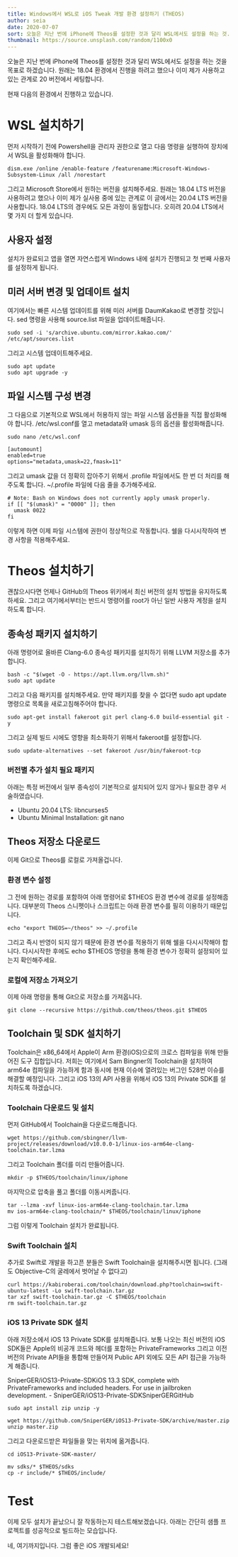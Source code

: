 ```yaml
---
title: Windows에서 WSL로 iOS Tweak 개발 환경 설정하기 (THEOS)
author: seia
date: 2020-07-07
sort: 오늘은 지난 번에 iPhone에 Theos를 설정한 것과 달리 WSL에서도 설정을 하는 것...
thumbnail: https://source.unsplash.com/random/1100x0
---
```


오늘은 지난 번에 iPhone에 Theos를 설정한 것과 달리 WSL에서도 설정을 하는 것을 목표로 하겠습니다. 원래는 18.04 환경에서 진행을 하려고 했으나 이미 제가 사용하고 있는 관계로 20 버전에서 세팅합니다.



현재 다음의 환경에서 진행하고 있습니다.



# WSL 설치하기

먼저 시작하기 전에 Powershell을 관리자 권한으로 열고 다음 명령을 실행하여 장치에서 WSL을 활성화해야 합니다.

```
dism.exe /online /enable-feature /featurename:Microsoft-Windows-Subsystem-Linux /all /norestart
```

그리고 Microsoft Store에서 원하는 버전을 설치해주세요. 원래는 18.04 LTS 버전을 사용하려고 했으나 이미 제가 실사용 중에 있는 관계로 이 글에서는 20.04 LTS 버전을 사용합니다. 18.04 LTS의 경우에도 모든 과정이 동일합니다. 오히려 20.04 LTS에서 몇 가지 더 할게 있습니다.



## 사용자 설정

설치가 완료되고 앱을 열면 자연스럽게 Windows 내에 설치가 진행되고 첫 번째 사용자를 설정하게 됩니다.



## 미러 서버 변경 및 업데이트 설치

여기에서는 빠른 시스템 업데이트를 위해 미러 서버를 DaumKakao로 변경할 것입니다. sed 명령을 사용해 source.list 파일을 업데이트해줍니다.

```
sudo sed -i 's/archive.ubuntu.com/mirror.kakao.com/' /etc/apt/sources.list
```

그리고 시스템 업데이트해주세요.

```
sudo apt update
sudo apt upgrade -y
```

## 파일 시스템 구성 변경

그 다음으로 기본적으로 WSL에서 허용하지 않는 파일 시스템 옵션들을 직접 활성화해야 합니다. /etc/wsl.conf를 열고 metadata와 umask 등의 옵션을 활성화해줍니다.

```
sudo nano /etc/wsl.conf
```

```
[automount]
enabled=true
options="metadata,umask=22,fmask=11"
```



그리고 umask 값을 더 정확히 잡아주기 위해서 .profile 파일에서도 한 번 더 처리를 해주도록 합니다. ~/.profile 파일에 다음 줄을 추가해주세요.

```
# Note: Bash on Windows does not currently apply umask properly.
if [[ "$(umask)" = "0000" ]]; then
  umask 0022
fi
```

이렇게 하면 이제 파일 시스템에 권한이 정상적으로 작동합니다. 쉘을 다시시작하여 변경 사항을 적용해주세요.

# Theos 설치하기

괜찮으시다면 언제나 GitHub의 Theos 위키에서 최신 버전의 설치 방법을 유지하도록 하세요. 그리고 여기에서부터는 반드시 명령어를 root가 아닌 일반 사용자 계정을 설치하도록 합니다.

## 종속성 패키지 설치하기

아래 명령어로 올바른 Clang-6.0 종속성 패키지를 설치하기 위해 LLVM 저장소를 추가합니다.

```
bash -c "$(wget -O - https://apt.llvm.org/llvm.sh)"
sudo apt update
```

그리고 다음 패키지를 설치해주세요. 만약 패키지를 찾을 수 없다면 sudo apt update 명령으로 목록을 새로고침해주어야 합니다.

```
sudo apt-get install fakeroot git perl clang-6.0 build-essential git -y
```

그리고 실제 빌드 시에도 영향을 최소화하기 위해서 fakeroot를 설정합니다.

```
sudo update-alternatives --set fakeroot /usr/bin/fakeroot-tcp
```

### 버전별 추가 설치 필요 패키지

아래는 특정 버전에서 일부 종속성이 기본적으로 설치되어 있지 않거나 필요한 경우 서술하였습니다.

- Ubuntu 20.04 LTS: libncurses5
- Ubuntu Minimal Installation: git nano


## Theos 저장소 다운로드

이제 Git으로 Theos를 로컬로 가져올겁니다.

### 환경 변수 설정

그 전에 원하는 경로를 포함하여 아래 명령어로 $THEOS 환경 변수에 경로를 설정해줍니다. 대부분의 Theos 스니펫이나 스크립트는 아래 환경 변수를 필히 이용하기 때문입니다.

```
echo "export THEOS=~/theos" >> ~/.profile
```

그리고 즉시 반영이 되지 않기 때문에 환경 변수를 적용하기 위해 쉘을 다시시작해야 합니다. 다시시작한 후에도 echo $THEOS 명령을 통해 환경 변수가 정확히 설정되어 있는지 확인해주세요.



### 로컬에 저장소 가져오기

이제 아래 명령을 통해 Git으로 저장소를 가져옵니다.

```
git clone --recursive https://github.com/theos/theos.git $THEOS
```



## Toolchain 및 SDK 설치하기

Toolchain은 x86_64에서 Apple이 Arm 환경(iOS)으로의 크로스 컴파일을 위해 만들어진 도구 집합입니다. 저희는 여기에서 Sam Bingner의 Toolchain을 설치하여 arm64e 컴파일을 가능하게 함과 동시에 현재 이슈에 열려있는 버그인 528번 이슈를 해결할 예정입니다. 그리고 iOS 13의 API 사용을 위해서 iOS 13의 Private SDK를 설치하도록 하겠습니다.

### Toolchain 다운로드 및 설치

먼저 GitHub에서 Toolchain을 다운로드해줍니다.

```
wget https://github.com/sbingner/llvm-project/releases/download/v10.0.0-1/linux-ios-arm64e-clang-toolchain.tar.lzma
```

그리고 Toolchain 폴더를 미리 만들어줍니다.

```
mkdir -p $THEOS/toolchain/linux/iphone
```

마지막으로 압축을 풀고 폴더를 이동시켜줍니다.

```
tar --lzma -xvf linux-ios-arm64e-clang-toolchain.tar.lzma
mv ios-arm64e-clang-toolchain/* $THEOS/toolchain/linux/iphone
```

그럼 이렇게 Toolchain 설치가 완료됩니다.



### Swift Toolchain 설치

추가로 Swift로 개발을 하고픈 분들은 Swift Toolchain을 설치해주시면 됩니다. (그래도 Objective-C의 굴레에서 벗어날 수 없다고)

```
curl https://kabiroberai.com/toolchain/download.php?toolchain=swift-ubuntu-latest -Lo swift-toolchain.tar.gz
tar xzf swift-toolchain.tar.gz -C $THEOS/toolchain
rm swift-toolchain.tar.gz
```

### iOS 13 Private SDK 설치

아래 저장소에서 iOS 13 Private SDK를 설치해줍니다. 보통 나오는 최신 버전의 iOS SDK들은 Apple의 비공개 코드와 헤더를 포함하는 PrivateFrameworks 그리고 이전 버전의 Private API들을 통합해 만들어져 Public API 외에도 모든 API 접근을 가능하게 해줍니다.

SniperGER/iOS13-Private-SDKiOS 13.3 SDK, complete with PrivateFrameworks and included headers. For use in jailbroken development. - SniperGER/iOS13-Private-SDKSniperGERGitHub

```
sudo apt install zip unzip -y

wget https://github.com/SniperGER/iOS13-Private-SDK/archive/master.zip
unzip master.zip
```

그리고 다운로드받은 파일들을 맞는 위치에 옮겨줍니다.

```
cd iOS13-Private-SDK-master/

mv sdks/* $THEOS/sdks
cp -r include/* $THEOS/include/
```

# Test

이제 모두 설치가 끝났으니 잘 작동하는지 테스트해보겠습니다. 아래는 간단히 샘플 프로젝트를 성공적으로 빌드하는 모습입니다.



네, 여기까지입니다. 그럼 좋은 iOS 개발되세요!


